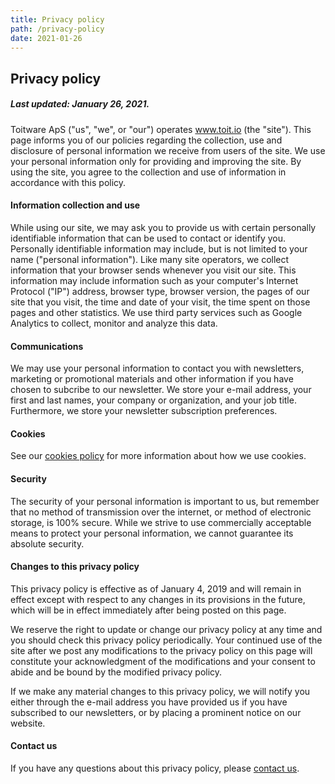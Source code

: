 ```yaml
---
title: Privacy policy
path: /privacy-policy
date: 2021-01-26
---
```



<HorizontalBlock theme={whiteBlueTheme} last>
<HorizontalBlockItem single>

## Privacy policy

##### Last updated: January 26, 2021.

Toitware ApS ("us", "we", or "our") operates www.toit.io (the "site"). This page informs you of our policies regarding the collection, use and disclosure of personal information we receive from users of the site. We use your personal information only for providing and improving the site. By using the site, you agree to the collection and use of information in accordance with this policy.

#### Information collection and use

While using our site, we may ask you to provide us with certain personally identifiable information that can be used to contact or identify you. Personally identifiable information may include, but is not limited to your name ("personal information"). Like many site operators, we collect information that your browser sends whenever you visit our site. This information may include information such as your computer's Internet Protocol ("IP") address, browser type, browser version, the pages of our site that you visit, the time and date of your visit, the time spent on those pages and other statistics. We use third party services such as Google Analytics to collect, monitor and analyze this data.

#### Communications

We may use your personal information to contact you with newsletters, marketing or promotional materials and other information if you have chosen to subcribe to our newsletter. We store your e-mail address, your first and last names, your company or organization, and your job title. Furthermore, we store your newsletter subscription preferences.

#### Cookies

See our [cookies policy](/cookies-policy) for more information about how we use cookies.

#### Security

The security of your personal information is important to us, but remember that no method of transmission over the internet, or method of electronic storage, is 100% secure. While we strive to use commercially acceptable means to protect your personal information, we cannot guarantee its absolute security.

#### Changes to this privacy policy

This privacy policy is effective as of January 4, 2019 and will remain in effect except with respect to any changes in its provisions in the future, which will be in effect immediately after being posted on this page.

We reserve the right to update or change our privacy policy at any time and you should check this privacy policy periodically. Your continued use of the site after we post any modifications to the privacy policy on this page will constitute your acknowledgment of the modifications and your consent to abide and be bound by the modified privacy policy.

If we make any material changes to this privacy policy, we will notify you either through the e-mail address you have provided us if you have subscribed to our newsletters, or by placing a prominent notice on our website.

#### Contact us

If you have any questions about this privacy policy, please <a href="mailto:contact@toit.io">contact us</a>.

</HorizontalBlockItem>
</HorizontalBlock>
